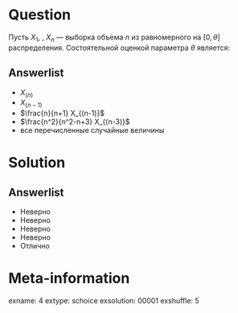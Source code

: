Question
========
Пусть $X_1$, \ldots, $X_n$ — выборка объема $n$ из равномерного на $[0, \theta]$ распределения. 
Состоятельной оценкой параметра $\theta$ является:
 

Answerlist
----------
*  $X_(n)$
*  $X_(n-1)$
*  $\frac{n}{n+1} X_{(n-1)}$
*  $\frac{n^2}{n^2-n+3} X_{(n-3)}$
*  все перечисленные случайные величины

Solution
========

Answerlist
----------
*  Неверно
*  Неверно
*  Неверно
*  Неверно
*  Отлично

Meta-information
================
exname: 4
extype: schoice
exsolution: 00001
exshuffle: 5
